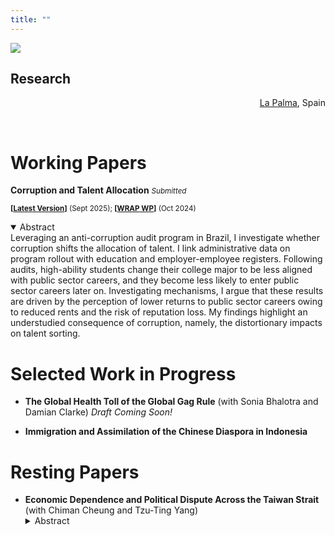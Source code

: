```yaml
---
title: ""
---
```


:::{.column-screen}
![](static/img/lapalma.jpg)
<div class="overlay-text">
# Research
</div>

<div style="text-align: right; margin-top: 4px;">
[La Palma](https://aisladoslibro.com/2023/09/21/el-olivo-de-mis-suenos-de-sanmao/), Spain
</div>
:::

<br />

# Working Papers

**Corruption and Talent Allocation** <i><small>Submitted</small></i>

<small>**[[Latest Version](https://yangxun.org/Research/JMP_Xun_2025.pdf)]** (Sept 2025); **[[WRAP WP](https://wrap.warwick.ac.uk/id/eprint/188397/)]** (Oct 2024)</small>


<details open>
  <summary>Abstract</summary>
    Leveraging an anti-corruption audit program in Brazil, I investigate whether corruption shifts the allocation of talent. I link administrative data on program rollout with education and employer-employee registers. Following audits, high-ability students change their college major to be less aligned with public sector careers, and they become less likely to enter public sector careers later on. Investigating mechanisms, I argue that these results are driven by the perception of lower returns to public sector careers owing to reduced rents and the risk of reputation loss. My findings highlight an understudied consequence of corruption, namely, the distortionary impacts on talent sorting.
</details>


# Selected Work in Progress
- **The Global Health Toll of the Global Gag Rule** (with Sonia Bhalotra and Damian Clarke) <i>Draft Coming Soon!</i>
<!-- <details>
  <summary>Abstract</summary>
     The Global Gag Rule (GGR) is a pro-life policy that prohibits foreign non-governmental organizations receiving U.S. aid from providing or advocating for abortion-related services. First introduced by President Reagan in 1984, the policy has been reinstated by every Republican administration and rescinded by every Democrat. We examine the effects of the GGR on maternal mortality across two presidential transitions: Clinton to Bush (1993–2008) and Obama to Trump (2009–2020). Our empirical strategy employs a triple difference design that leverages cross-country variation in US aid dependence and within-country variation in baseline clinic access to measure exposure. We find that, on average, the reinstatement of the GGR is associated with a 16.7 percent increase in maternal mortality in aid-receiving countries. We also uncover larger effects under the Trump administration, likely due to the policy’s unprecedented expansion in 2017.
</details> -->

- **Immigration and Assimilation of the Chinese Diaspora in Indonesia**
<!-- <details>
  <summary>Abstract</summary>
     This paper studies the effects of state-enforced assimilation policy on immigrant integration. I focus on the Chinese diaspora in Indonesia when long-lasting anti-Chinese legislation during the New Order (1966-1998) was revoked after the fall of Suharto. I exploit across-regency differences in ethnic Chinese shares prior to the revoke as a proxy for the intensity of out-group exposure. The difference-in-difference estimates suggest the revoke of the legislation fostered cultural assimilation of Chinese Indonesians, as measured by language use and religious affiliation. Additional data collection is in process to study economic and political assimilation, as ethnic Chinese are perceived as economic insiders but political outsiders in Indonesia. All in all, this study aims to contribute to understanding how state policy affects immigrant integration in the context of south-south migration.
</details> -->

# Resting Papers
- **Economic Dependence and Political Dispute Across the Taiwan Strait** (with Chiman Cheung and Tzu-Ting Yang) 
<details>
  <summary>Abstract</summary>
    Does economic integration foster political affinity, or can it trigger a backlash? We approach this question by investigating an unconventional type of “China shock” in the context of the Taiwanese export surge to mainland China. Applying a shift-share design with newly delineated commuting zones (CZs) in Taiwan, our preliminary findings suggest that an across-CZ interquartile change in China export exposure leads to a 1.2\% increase in pro-independence vote shares during 2000-2016. Individual data from socioeconomic surveys reveals similar effects on pro-independence attitudes. We do not, however, find evidence of export exposure affecting inclination toward a more exclusive Taiwanese versus Chinese identity. To understand the mechanisms behind the political backlash of trade integration, we plan to disentangle the potential roles of labor market adjustments to trade versus a direct political deterrence effect from overall economic dependence.
</details>